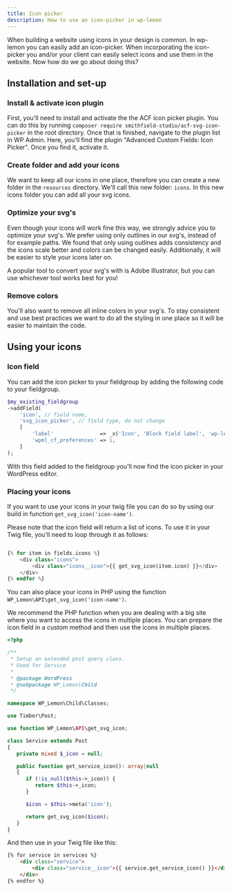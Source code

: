 ```yaml
---
title: Icon picker
description: How to use an icon-picker in wp-lemon
---
```


When building a website using icons in your design is common. In wp-lemon you can easily add an icon-picker. 
When incorporating the icon-picker you and/or your client can easily select icons and use them in the website. 
Now how do we go about doing this?

## Installation and set-up
### Install & activate icon plugin
First, you'll need to install and activate the the ACF icon picker plugin.
You can do this by running `composer require smithfield-studio/acf-svg-icon-picker` in the root directory.
Once that is finished, navigate to the plugin list in WP Admin. Here, you'll find the plugin "Advanced Custom Fields: Icon Picker". 
Once you find it, activate it.

### Create folder and add your icons
We want to keep all our icons in one place, therefore you can create a new folder in the `resources` directory. 
We'll call this new folder: `icons`.
In this new icons folder you can add all your svg icons.

### Optimize your svg's
Even though your icons will work fine this way, we strongly advice you to optimize your svg's. 
We prefer using only outlines in our svg's, instead of for example paths. 
We found that only using outlines adds consistency and the icons scale better and colors can be changed easily.
Additionally, it will be easier to style your icons later on. 

A popular tool to convert your svg's with is Adobe Illustrator, but you can use whichever tool works best for you!

### Remove colors
You'll also want to remove all inline colors in your svg's. To stay consistent and use best practices we 
want to do all the styling in one place so it will be easier to maintain the code.

## Using your icons 
### Icon field
You can add the icon picker to your fieldgroup by adding the following code to your fieldgroup.

``` php
$my_existing_fieldgroup
->addField(
	'icon', // field name,
	'svg_icon_picker', // field type, do not change
	[
		'label'               => _x('Icon', 'Block field label', 'wp-lemon-child'),
		'wpml_cf_preferences' => 1,
	]
);

```

With this field added to the fieldgroup you'll now find the icon picker in your WordPress editor.

### Placing your icons 
If you want to use your icons in your twig file you can do so by using our build in function `get_svg_icon('icon-name')`.

Please note that the icon field will return a list of icons. 
To use it in your Twig file, you'll need to loop through it as follows:

``` php

{% for item in fields.icons %}
	<div class="icons">
		<div class="icons__icon">{{ get_svg_icon(item.icon) }}</div>
	</div>
{% endfor %}


```
You can also place your icons in PHP using the function `WP_Lemon\API\get_svg_icon('icon-name')`.

We recommend the PHP function when you are dealing with a big site where you want to access the icons in multiple places.
You can prepare the icon field in a custom method and then use the icons in multiple places.

```php
<?php

/**
 * Setup an extended post query class.
 * Used for Service
 *
 * @package WordPress
 * @subpackage WP_Lemon\Child
 */

namespace WP_Lemon\Child\Classes;

use Timber\Post;

use function WP_Lemon\API\get_svg_icon;

class Service extends Post
{
   private mixed $_icon = null;

   public function get_service_icon(): array|null
   {
      if (!is_null($this->_icon)) {
         return $this->_icon;
      }

      $icon = $this->meta('icon');

      return get_svg_icon($icon);
   }
}
```
And then use in your Twig file like this:

```html
{% for service in services %}
	<div class="service">
		<div class="service__icon">{{ service.get_service_icon() }}</div>
	</div>
{% endfor %}
```


